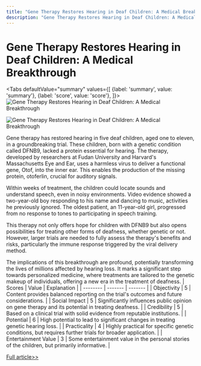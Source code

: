 ```yaml
---
title: "Gene Therapy Restores Hearing in Deaf Children: A Medical Breakthrough"
description: "Gene Therapy Restores Hearing in Deaf Children: A Medical Breakthrough"
---
```



# Gene Therapy Restores Hearing in Deaf Children: A Medical Breakthrough


<Tabs
	defaultValue="summary"
	values={[
	{label: 'summary', value: 'summary'},
	{label: 'score', value: 'score'},
]}>
<TabItem value="summary">
<img
  src="https://image.informedainews.com/2024/06/Tec-xd1-1717638913-0.jpg"
  alt="Gene Therapy Restores Hearing in Deaf Children: A Medical Breakthrough"
/>

<img
  src="https://image.informedainews.com/2024/06/Tec-4Cl-1717638913-1.jpg"
  alt="Gene Therapy Restores Hearing in Deaf Children: A Medical Breakthrough"
/>



Gene therapy has restored hearing in five deaf children, aged one to eleven, in a groundbreaking trial. These children, born with a genetic condition called DFNB9, lacked a protein essential for hearing. The therapy, developed by researchers at Fudan University and Harvard's Massachusetts Eye and Ear, uses a harmless virus to deliver a functional gene, Otof, into the inner ear. This enables the production of the missing protein, otoferlin, crucial for auditory signals.

Within weeks of treatment, the children could locate sounds and understand speech, even in noisy environments. Video evidence showed a two-year-old boy responding to his name and dancing to music, activities he previously ignored. The oldest patient, an 11-year-old girl, progressed from no response to tones to participating in speech training.

This therapy not only offers hope for children with DFNB9 but also opens possibilities for treating other forms of deafness, whether genetic or not. However, larger trials are needed to fully assess the therapy's benefits and risks, particularly the immune response triggered by the viral delivery method.

The implications of this breakthrough are profound, potentially transforming the lives of millions affected by hearing loss. It marks a significant step towards personalized medicine, where treatments are tailored to the genetic makeup of individuals, offering a new era in the treatment of deafness.
</TabItem>
<TabItem value="score">
	| Scores     | Value   | Explanation |
	| -------- | ------- | ------- |
	| Objectivity  | 5    | Content provides balanced reporting on the trial's outcomes and future considerations.    |
	| Social Impact | 5     | Significantly influences public opinion on gene therapy and its potential in treating deafness.    |
	| Credibility    | 5    | Based on a clinical trial with solid evidence from reputable institutions.    |
	| Potential    | 6    | High potential to lead to significant changes in treating genetic hearing loss.    |
	| Practicality    | 4    | Highly practical for specific genetic conditions, but requires further trials for broader application.    |
	| Entertainment Value    | 3    | Some entertainment value in the personal stories of the children, but primarily informative.    |
</TabItem>
</Tabs>

[Full article>>](https://www.theguardian.com/science/article/2024/jun/05/gene-therapy-trial-restores-hearing-in-both-ears-for-deaf-children)
